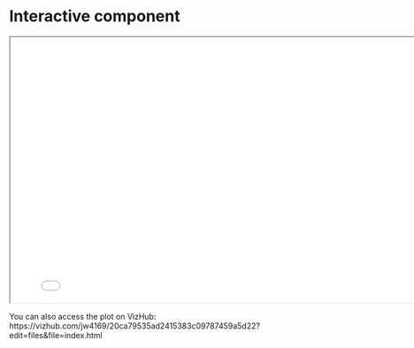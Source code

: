 # Interactive component

<iframe src="interactive/index.html" width="800" height="480"></iframe>

You can also access the plot on VizHub:
https://vizhub.com/jw4169/20ca79535ad2415383c09787459a5d22?edit=files&file=index.html